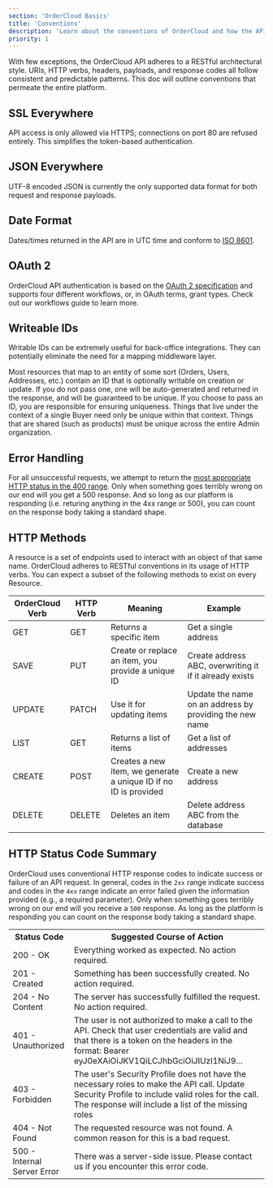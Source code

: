 ```yaml
---
section: 'OrderCloud Basics'
title: 'Conventions'
description: 'Learn about the conventions of OrderCloud and how the APIs predictable nature enables extreme interopability.'
priority: 1
---
```


With few exceptions, the OrderCloud API adheres to a RESTful architectural style. URIs, HTTP verbs, headers, payloads, and response codes all follow consistent and predictable patterns. This doc will outline conventions that permeate the entire platform.

## SSL Everywhere

API access is only allowed via HTTPS; connections on port 80 are refused entirely. This simplifies the token-based authentication.

## JSON Everywhere

UTF-8 encoded JSON is currently the only supported data format for both request and response payloads.

## Date Format

Dates/times returned in the API are in UTC time and conform to [ISO 8601](http://en.wikipedia.org/wiki/ISO_8601).

## OAuth 2

OrderCloud API authentication is based on the [OAuth 2 specification](http://tools.ietf.org/html/rfc6749) and supports four different workflows, or, in OAuth terms, grant types. Check out our <Link to="/knowledge-base/authentication">workflows guide</Link> to learn more.

## Writeable IDs

Writable IDs can be extremely useful for back-office integrations. They can potentially eliminate the need for a mapping middleware layer.

Most resources that map to an entity of some sort (Orders, Users, Addresses, etc.) contain an ID that is optionally writable on creation or update. If you do not pass one, one will be auto-generated and returned in the response, and will be guaranteed to be unique. If you choose to pass an ID, you are responsible for ensuring uniqueness. Things that live under the context of a single Buyer need only be unique within that context. Things that are shared (such as products) must be unique across the entire Admin organization.

## Error Handling

For all unsuccessful requests, we attempt to return the [most appropriate HTTP status in the 400 range](http://en.wikipedia.org/wiki/List_of_HTTP_status_codes#4xx_Client_Error). Only when something goes terribly wrong on our end will you get a 500 response. And so long as our platform is responding (i.e. returing anything in the 4xx range or 500), you can count on the response body taking a standard shape.

## HTTP Methods

A resource is a set of endpoints used to interact with an object of that same name. OrderCloud adheres to RESTful conventions in its usage of HTTP verbs. You can expect a subset of the following methods to exist on every Resource.

| OrderCloud Verb | HTTP Verb | Meaning                                                          | Example                                                 |
| --------------- | --------- | ---------------------------------------------------------------- | ------------------------------------------------------- |
| GET             | GET       | Returns a specific item                                          | Get a single address                                    |
| SAVE            | PUT       | Create or replace an item, you provide a unique ID               | Create address ABC, overwriting it if it already exists |
| UPDATE          | PATCH     | Use it for updating items                                        | Update the name on an address by providing the new name |
| LIST            | GET       | Returns a list of items                                          | Get a list of addresses                                 |
| CREATE          | POST      | Creates a new item, we generate a unique ID if no ID is provided | Create a new address                                    |
| DELETE          | DELETE    | Deletes an item                                                  | Delete address ABC from the database                    |

## HTTP Status Code Summary

OrderCloud uses conventional HTTP response codes to indicate success or failure of an API request. In general, codes in the `2xx` range indicate success and codes in the `4xx` range indicate an error failed given the information provided (e.g., a required parameter). Only when something goes terribly wrong on our end will you receive a `500` response. As long as the platform is responding you can count on the response body taking a standard shape.

<div class="table-responsive">
  <table class="table table-striped table-bordered">
    <tbody>
      <tr>
        <th>Status Code</th>
        <th>Suggested Course of Action</th>
      </tr>
      <tr>
        <td>200 - OK</td>
        <td>Everything worked as expected. No action required.</td>
      </tr>
      <tr>
        <td>201 - Created</td>
        <td>Something has been successfully created. No action required.</td>
      </tr>
      <tr>
        <td>204 - No Content</td>
        <td>
          The server has successfully fulfilled the request. No action required.
        </td>
      </tr>
      <tr>
        <td>401 - Unauthorized</td>
        <td>
          The user is not authorized to make a call to the API. Check that user
          credentials are valid and that there is a token on the headers in the
          format: Bearer eyJ0eXAiOiJKV1QiLCJhbGciOiJIUzI1NiJ9...
        </td>
      </tr>
      <tr>
        <td>403 - Forbidden</td>
        <td>
          The user's Security Profile does not have the necessary roles to make
          the API call. Update Security Profile to include valid roles for the
          call. The response will include a list of the missing roles
        </td>
      </tr>
      <tr>
        <td>404 - Not Found</td>
        <td>
          The requested resource was not found. A common reason for this is a
          bad request.
        </td>
      </tr>
      <tr>
        <td>500 - Internal Server Error</td>
        <td>
          There was a server-side issue. Please contact us if you encounter this
          error code.
        </td>
      </tr>
    </tbody>
  </table>
</div>
